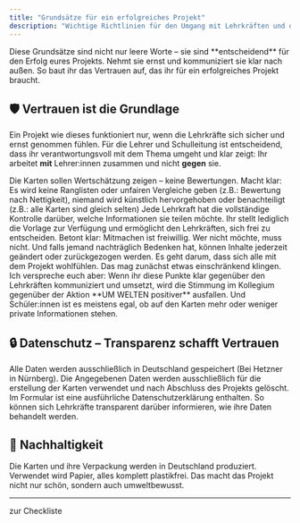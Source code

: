 ```yaml
---
title: "Grundsätze für ein erfolgreiches Projekt"
description: "Wichtige Richtlinien für den Umgang mit Lehrkräften und der Schulleitung"
---
```


<Info>
  Diese Grundsätze sind nicht nur leere Worte – sie sind **entscheidend** für
  den Erfolg eures Projekts. Nehmt sie ernst und kommuniziert sie klar nach
  außen. So baut ihr das Vertrauen auf, das ihr für ein erfolgreiches Projekt
  braucht.
</Info>

## 🛡️ Vertrauen ist die Grundlage

Ein Projekt wie dieses funktioniert nur, wenn die Lehrkräfte sich sicher und ernst genommen fühlen. Für die Lehrer und Schulleitung ist entscheidend, dass ihr verantwortungsvoll mit dem Thema umgeht und klar zeigt: Ihr arbeitet **mit** Lehrer:innen zusammen und nicht **gegen** sie.

<Card title="Wertschätzung statt Bewertung" icon="heart" color="gray">
  Die Karten sollen Wertschätzung zeigen – keine Bewertungen. Macht klar: Es
  wird keine Ranglisten oder unfairen Vergleiche geben (z.B.: Bewertung nach
  Nettigkeit), niemand wird künstlich hervorgehoben oder benachteiligt (z.B.:
  alle Karten sind gleich selten)
</Card>

<Card title="Selbstbestimmung" icon="user-check" color="gray">
  Jede Lehrkraft hat die vollständige Kontrolle darüber, welche Informationen
  sie teilen möchte. Ihr stellt lediglich die Vorlage zur Verfügung und
  ermöglicht den Lehrkräften, sich frei zu entscheiden.
</Card>

<Card title="Keine Zwänge" icon="hand-peace" color="gray">
  Betont klar: Mitmachen ist freiwillig. Wer nicht möchte, muss nicht. Und falls
  jemand nachträglich Bedenken hat, können Inhalte jederzeit geändert oder
  zurückgezogen werden. Es geht darum, dass sich alle mit dem Projekt
  wohlfühlen.
</Card>

<Note>
  Das mag zunächst etwas einschränkend klingen. Ich verspreche euch aber: Wenn
  ihr diese Punkte klar gegenüber den Lehrkräften kommuniziert und umsetzt, wird
  die Stimmung im Kollegium gegenüber der Aktion **UM WELTEN positiver**
  ausfallen. Und Schüler:innen ist es meistens egal, ob auf den Karten mehr oder
  weniger private Informationen stehen.
</Note>

## 🔒 Datenschutz – Transparenz schafft Vertrauen

<Card title="Deutsche Server" icon="server" color="gray">
  Alle Daten werden ausschließlich in Deutschland gespeichert (Bei Hetzner in
  Nürnberg).
</Card>

<Card title="Klare Nutzung" icon="eye" color="gray">
  Die Angegebenen Daten werden ausschließlich für die erstellung der Karten
  verwendet und nach Abschluss des Projekts gelöscht.
</Card>

<Card title="Transparenz" icon="eye" color="gray">
  Im Formular ist eine ausführliche Datenschutzerklärung enthalten. So können
  sich Lehrkräfte transparent darüber informieren, wie ihre Daten behandelt
  werden.
</Card>

## 🌱 Nachhaltigkeit

<Card title="Umweltbewusst" icon="leaf" color="gray">
  Die Karten und ihre Verpackung werden in Deutschland produziert. Verwendet
  wird Papier, alles komplett plastikfrei. Das macht das Projekt nicht nur
  schön, sondern auch umweltbewusst.
</Card>

---

<CardGroup cols={2}>
  <Card title="Zurück" icon="arrow-left" href="/lehrerkarten/phase1">
    zur Checkliste
  </Card>
</CardGroup>
